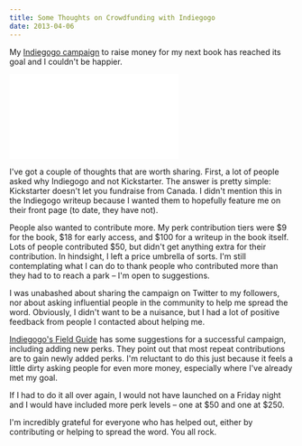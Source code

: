 ```yaml
---
title: Some Thoughts on Crowdfunding with Indiegogo
date: 2013-04-06
---
```


My [Indiegogo campaign](http://www.indiegogo.com/projects/your-first-ios-app/x/2700170) to raise money for my next book has reached its goal and I couldn't be happier.

<iframe
  src="//www.indiegogo.com/project/360741/widget/2700170"
  frameborder="0"
  scrolling="no"
  class="embed-responsive-item"
></iframe>

I've got a couple of thoughts that are worth sharing. First, a lot of people asked why Indiegogo and not Kickstarter. The answer is pretty simple: Kickstarter doesn't let you fundraise from Canada. I didn't mention this in the Indiegogo writeup because I wanted them to hopefully feature me on their front page (to date, they have not).

People also wanted to contribute more. My perk contribution tiers were $9 for the book, $18 for early access, and $100 for a writeup in the book itself. Lots of people contributed $50, but didn't get anything extra for their contribution. In hindsight, I left a price umbrella of sorts. I'm still contemplating what I can do to thank people who contributed more than they had to to reach a park – I'm open to suggestions.

I was unabashed about sharing the campaign on Twitter to my followers, nor about asking influential people in the community to help me spread the word. Obviously, I didn't want to be a nuisance, but I had a lot of positive feedback from people I contacted about helping me.

[Indiegogo's Field Guide](http://landing.indiegogo.com/iggfieldguide/) has some suggestions for a successful campaign, including adding new perks. They point out that most repeat contributions are to gain newly added perks. I'm reluctant to do this just because it feels a little dirty asking people for even more money, especially where I've already met my goal.

If I had to do it all over again, I would not have launched on a Friday night and I would have included more perk levels – one at $50 and one at $250.

I'm incredibly grateful for everyone who has helped out, either by contributing or helping to spread the word. You all rock.

